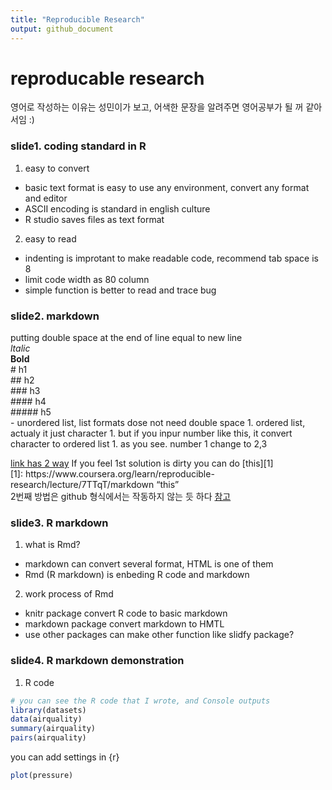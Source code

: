 ```yaml
---
title: "Reproducible Research"
output: github_document
---
```


reproducable research
======================
영어로 작성하는 이유는 성민이가 보고, 어색한 문장을 알려주면 영어공부가 될 꺼 같아서임 :)

### slide1. coding standard in R
1. easy to convert
- basic text format is easy to use any environment, convert any format and editor
- ASCII encoding is standard in english culture
- R studio saves files as text format

2. easy to read
- indenting is improtant to make readable code, recommend tab space is 8
- limit code width as 80 column
- simple function is better to read and trace bug


### slide2. markdown

putting double space at the end of line equal to new line  
*ltalic*  
**Bold**  
# h1  
## h2  
### h3  
#### h4  
##### h5  
- unordered list, list formats dose not need double space
1. ordered list, actualy it just character
1. but if you inpur number like this, it convert character to ordered list
1. as you see. number 1 change to 2,3

[link has 2 way](https://www.coursera.org/learn/reproducible-research/lecture/7TTqT/markdown/)
If you feel 1st solution is dirty you can do [this][1]  
[1]: https://www.coursera.org/learn/reproducible-research/lecture/7TTqT/markdown "this"  
2번째 방법은 github 형식에서는 작동하지 않는 듯 하다
[참고](https://guides.github.com/features/mastering-markdown/)

### slide3. R markdown
1. what is Rmd?
- markdown can convert several format, HTML is one of them
- Rmd (R markdown) is enbeding R code and markdown

2. work process of Rmd
- knitr package convert R code to basic markdown
- markdown package convert markdown to HMTL
- use other packages can make other function like slidfy package?


### slide4. R markdown demonstration
1. R code
```r
# you can see the R code that I wrote, and Console outputs
library(datasets)
data(airquality)
summary(airquality)
pairs(airquality)
```

you can add settings in {r}

```r
plot(pressure)
```
